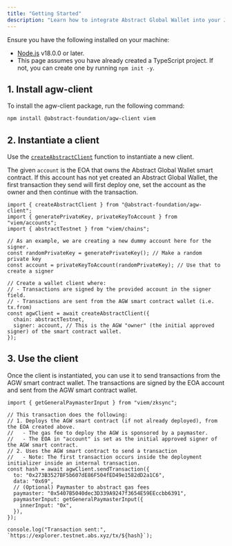 ```yaml
---
title: "Getting Started"
description: "Learn how to integrate Abstract Global Wallet into your JavaScript or TypeScript project using the agw-client package."
---
```


<Accordion title="Prerequisites">
  Ensure you have the following installed on your machine: 
  
- [Node.js](https://nodejs.org/en/download/) v18.0.0 or later.
- This page assumes you have already created a TypeScript project. If not, you can create one by running `npm init -y`.

</Accordion>

## 1. Install agw-client

To install the agw-client package, run the following command:

```bash
npm install @abstract-foundation/agw-client viem
```

## 2. Instantiate a client

Use the [`createAbstractClient`](/abstract-global-wallet/agw-client/api/createAbstractClient) function to instantiate a new client.

The given `account` is the EOA that owns the Abstract Global Wallet smart contract. If this account has not yet created an Abstract Global Wallet,
the first transaction they send will first deploy one, set the account as the owner and then continue with the transaction.

```tsx
import { createAbstractClient } from "@abstract-foundation/agw-client";
import { generatePrivateKey, privateKeyToAccount } from "viem/accounts";
import { abstractTestnet } from "viem/chains";

// As an example, we are creating a new dummy account here for the signer.
const randomPrivateKey = generatePrivateKey(); // Make a random private key
const account = privateKeyToAccount(randomPrivateKey); // Use that to create a signer

// Create a wallet client where:
// - Transactions are signed by the provided account in the signer field.
// - Transactions are sent from the AGW smart contract wallet (i.e. tx.from)
const agwClient = await createAbstractClient({
  chain: abstractTestnet,
  signer: account, // This is the AGW "owner" (the initial approved signer) of the smart contract wallet.
});
```

## 3. Use the client

Once the client is instantiated, you can use it to send transactions from the AGW smart contract wallet. The transactions
are signed by the EOA account and sent from the AGW smart contract wallet.

```tsx
import { getGeneralPaymasterInput } from "viem/zksync";

// This transaction does the following:
// 1. Deploys the AGW smart contract (if not already deployed), from the EOA created above.
//   - The gas fee to deploy the AGW is sponsored by a paymaster.
//   - The EOA in "account" is set as the initial approved signer of the AGW smart contract.
// 2. Uses the AGW smart contract to send a transaction
//   - Note: The first transaction occurs inside the deployment initializer inside an internal transaction.
const hash = await agwClient.sendTransaction({
  to: "0x273B3527BF5b607dE86F504fED49e1582dD2a1C6",
  data: "0x69",
  // (Optional) Paymaster to abstract gas fees
  paymaster: "0x5407B5040dec3D339A9247f3654E59EEccbb6391",
  paymasterInput: getGeneralPaymasterInput({
    innerInput: "0x",
  }),
});

console.log("Transaction sent:", `https://explorer.testnet.abs.xyz/tx/${hash}`);
```
